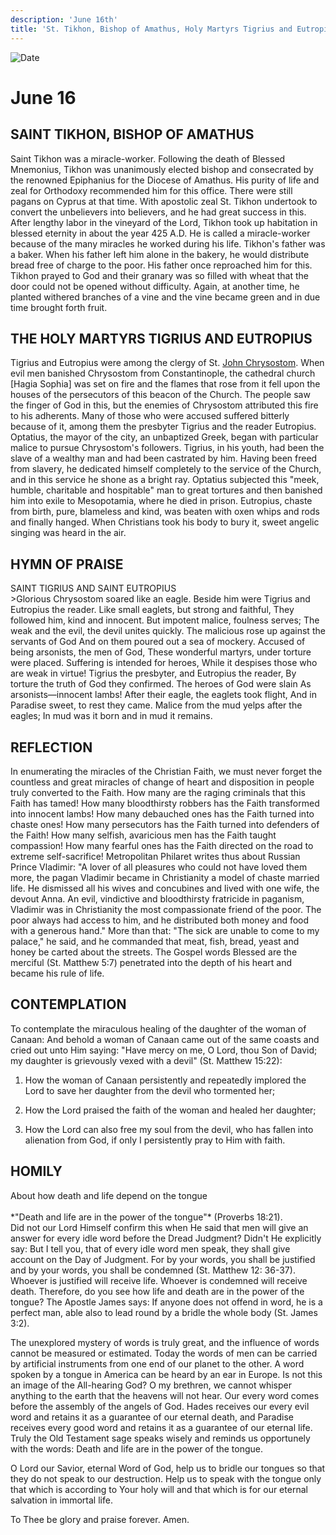 ```yaml
---
description: 'June 16th'
title: 'St. Tikhon, Bishop of Amathus, Holy Martyrs Tigrius and Eutropius'
---
```


<CustomPaginator />
<RunningHead />

<Image src="/title-imprint.png" height={68} width={50} alt="Date" className="title-imprint"/>

# <div id="date">June <Image className="four-dot" src="/four-dot.png" height={15} width={15} alt="" />16</div>

## SAINT TIKHON, BISHOP OF AMATHUS

Saint Tikhon was a miracle-worker. Following the death of Blessed Mnemonius, Tikhon was unanimously elected bishop and consecrated by the renowned Epiphanius for the Diocese of Amathus. His purity of life and zeal for Orthodoxy recommended him for this office. There were still pagans on Cyprus at that time. With apostolic zeal St. Tikhon undertook to convert the unbelievers into believers, and he had great success in this. After lengthy labor in the vineyard of the Lord, Tikhon took up habitation in blessed eternity in about the year 425 A.D. He is called a miracle-worker because of the many miracles he worked during his life. Tikhon's father was a baker. When his father left him alone in the bakery, he would distribute bread free of charge to the poor. His father once reproached him for this. Tikhon prayed to God and their granary was so filled with wheat that the door could not be opened without difficulty. Again, at another time, he planted withered branches of a vine and the vine became green and in due time brought forth fruit.

## THE HOLY MARTYRS TIGRIUS AND EUTROPIUS

Tigrius and Eutropius were among the clergy of St. [John Chrysostom](/november/13th). When evil men banished Chrysostom from Constantinople, the cathedral church [Hagia Sophia] was set on fire and the flames that rose from it fell upon the houses of the persecutors of this beacon of the Church. The people saw the finger of God in this, but the enemies of Chrysostom attributed this fire to his adherents. Many of those who were accused suffered bitterly because of it, among them the presbyter Tigrius and the reader Eutropius. Optatius, the mayor of the city, an unbaptized Greek, began with particular malice to pursue Chrysostom's followers. Tigrius, in his youth, had been the slave of a wealthy man and had been castrated by him. Having been freed from slavery, he dedicated himself completely to the service of the Church, and in this service he shone as a bright ray. Optatius subjected this "meek, humble, charitable and hospitable" man to great tortures and then banished him into exile to Mesopotamia, where he died in prison. Eutropius, chaste from birth, pure, blameless and kind, was beaten with oxen whips and rods and finally hanged. When Christians took his body to bury it, sweet angelic singing was heard in the air.


## HYMN OF PRAISE
<div style={{textAlign:'center', color:'crimson', fontWeight:'bold'}}>
SAINT TIGRIUS AND SAINT EUTROPIUS
</div>
>Glorious Chrysostom soared like an eagle.  
Beside him were Tigrius and Eutropius the reader.  
Like small eaglets, but strong and faithful,  
They followed him, kind and innocent.  
But impotent malice, foulness serves;  
The weak and the evil, the devil unites quickly.  
The malicious rose up against the servants of God  
And on them poured out a sea of mockery.  
Accused of being arsonists, the men of God,  
These wonderful martyrs, under torture were placed.  
Suffering is intended for heroes,  
While it despises those who are weak in virtue!  
Tigrius the presbyter, and Eutropius the reader,  
By torture the truth of God they confirmed.  
The heroes of God were slain  
As arsonists—innocent lambs!  
After their eagle, the eaglets took flight,  
And in Paradise sweet, to rest they came.  
Malice from the mud yelps after the eagles;  
In mud was it born and in mud it remains.  

## REFLECTION

In enumerating the miracles of the Christian Faith, we must never forget the countless and great miracles of change of heart and disposition in people truly converted to the Faith. How many are the raging criminals that this Faith has tamed! How many bloodthirsty robbers has the Faith transformed into innocent lambs! How many debauched ones has the Faith turned into chaste ones! How many persecutors has the Faith turned into defenders of the Faith! How many selfish, avaricious men has the Faith taught compassion! How many fearful ones has the Faith directed on the road to extreme self-sacrifice! Metropolitan Philaret writes thus about Russian Prince Vladimir: "A lover of all pleasures who could not have loved them more, the pagan Vladimir became in Christianity a model of chaste married life. He dismissed all his wives and concubines and lived with one wife, the devout Anna. An evil, vindictive and bloodthirsty fratricide in paganism, Vladimir was in Christianity the most compassionate friend of the poor. The poor always had access to him, and he distributed both money and food with a generous hand." More than that: "The sick are unable to come to my palace," he said, and he commanded that meat, fish, bread, yeast and honey be carted about the streets. The Gospel words Blessed are the merciful (St. Matthew 5:7) penetrated into the depth of his heart and became his rule of life.

## CONTEMPLATION

To contemplate the miraculous healing of the daughter of the woman of Canaan: And behold a woman of Canaan came out of the same coasts and cried out unto Him saying: "Have mercy on me, O Lord, thou Son of David; my daughter is grievously vexed with a devil" (St. Matthew 15:22):

1. How the woman of Canaan persistently and repeatedly implored the Lord to save her daughter from the devil who tormented her;

2. How the Lord praised the faith of the woman and healed her daughter;

3. How the Lord can also free my soul from the devil, who has fallen into alienation from God, if only I persistently pray to Him with faith.


## HOMILY
<div style={{textAlign:'center', color:'crimson', fontWeight:'bold'}}>
About how death and life depend on the tongue
</div>
<br />
<div style={{textAlign:'right'}}>
*"Death and life are in the power of the tongue"* (Proverbs 18:21).
</div>
Did not our Lord Himself confirm this when He said that men will give an answer for every idle word before the Dread Judgment? Didn't He explicitly say: But I tell you, that of every idle word men speak, they shall give account on the Day of Judgment. For by your words, you shall be justified and by your words, you shall be condemned (St. Matthew 12: 36-37). Whoever is justified will receive life. Whoever is condemned will receive death. Therefore, do you see how life and death are in the power of the tongue? The Apostle James says: If anyone does not offend in word, he is a perfect man, able also to lead round by a bridle the whole body (St. James 3:2).

The unexplored mystery of words is truly great, and the influence of words cannot be measured or estimated. Today the words of men can be carried by artificial instruments from one end of our planet to the other. A word spoken by a tongue in America can be heard by an ear in Europe. Is not this an image of the All-hearing God? O my brethren, we cannot whisper anything to the earth that the heavens will not hear. Our every word comes before the assembly of the angels of God. Hades receives our every evil word and retains it as a guarantee of our eternal death, and Paradise receives every good word and retains it as a guarantee of our eternal life. Truly the Old Testament sage speaks wisely and reminds us opportunely with the words: Death and life are in the power of the tongue.

O Lord our Savior, eternal Word of God, help us to bridle our tongues so that they do not speak to our destruction. Help us to speak with the tongue only that which is according to Your holy will and that which is for our eternal salvation in immortal life.

To Thee be glory and praise forever. Amen.